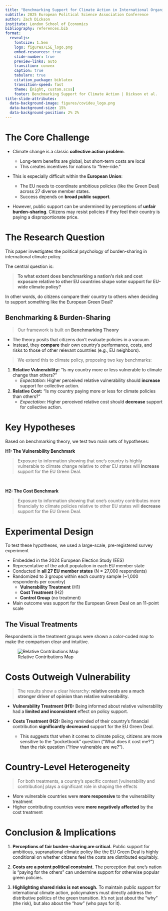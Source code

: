 ```yaml
---
title: "Benchmarking Support for Climate Action in International Organizations"
subtitle: 2025 European Political Science Association Conference
author: Zach Dickson 
institute: London School of Economics
bibliography: references.bib
format:
  revealjs: 
    fontsize: 1.5em
    logo: figures/LSE_logo.png
    embed-resources: true
    slide-number: true
    preview-links: auto
    transition: convex
    caption: true
    tabularx: true
    citation_package: biblatex
    transition-speed: fast
    theme: [night, custom.scss]
    footer: Benchmarking Support for Climate Action | Dickson et al.
title-slide-attributes: 
  data-background-image: figures/covideu_logo.png
  data-background-size: 15%
  data-background-position: 2% 2%
---
```



# The Core Challenge

::: {.incremental}

- Climate change is a classic **collective action problem**.

  + Long-term benefits are global, but short-term costs are local
  + This creates incentives for nations to "free-ride."

- This is especially difficult within the **European Union**:

  + The EU needs to coordinate ambitious policies (like the Green Deal) across 27 diverse member states.
  + Success depends on **broad public support**.

- However, public support can be undermined by perceptions of **unfair burden-sharing**. Citizens may resist policies if they feel their country is paying a disproportionate price.

:::

# The Research Question

This paper investigates the political psychology of burden-sharing in international climate policy.

The central question is:

> **To what extent does benchmarking a nation's risk and cost exposure relative to other EU countries shape voter support for EU-wide climate policy?**

In other words, do citizens compare their country to others when deciding to support something like the European Green Deal?



## Benchmarking & Burden-Sharing

> Our framework is built on **Benchmarking Theory**

::: {.incremental}

-   The theory posits that citizens don't evaluate policies in a vacuum.
-   Instead, they **compare** their own country's performance, costs, and risks to those of other relevant countries (e.g., EU neighbors).

> We extend this to climate policy, proposing two key benchmarks:

1.  **Relative Vulnerability:** "Is my country more or less vulnerable to climate change than others?"
    -   *Expectation:* Higher perceived relative vulnerability should **increase** support for collective action.
2.  **Relative Cost:** "Is my country paying more or less for climate policies than others?"
    -   *Expectation:* Higher perceived relative cost should **decrease** support for collective action.

:::


# Key Hypotheses

Based on benchmarking theory, we test two main sets of hypotheses:

**H1: The Vulnerability Benchmark**

> Exposure to information showing that one's country is highly vulnerable to climate change relative to other EU states will **increase** support for the EU Green Deal.

<br>

**H2: The Cost Benchmark**

> Exposure to information showing that one's country contributes more financially to climate policies relative to other EU states will **decrease** support for the EU Green Deal.



# Experimental Design

To test these hypotheses, we used a large-scale, pre-registered survey experiment

::: {.incremental}

- Embedded in the 2024 European Election Study (EES) 
- Representative of the adult population in each EU member state
- Conducted in **all 27 EU member states** (N = 27,000 respondents)
- Randomized to 3 groups within each country sample (~1,000 respondents per country)
  + **Vulnerability Treatment** (H1) 
  + **Cost Treatment** (H2)
  + **Control Group** (no treatment)
- Main outcome was support for the European Green Deal on an 11-point scale

::: 



## The Visual Treatments

Respondents in the treatment groups were shown a color-coded map to make the comparison clear and intuitive.


![Relative Contributions Map](figures/EU_contributions_map.png)








# Costs Outweigh Vulnerability

> The results show a clear hierarchy: **relative costs are a much stronger driver of opinion than relative vulnerability.**

::: {.incremental}



- **Vulnerability Treatment (H1):** Being informed about relative vulnerability had a **limited and inconsistent** effect on policy support.


- **Costs Treatment (H2):** Being reminded of their country's financial contribution **significantly decreased** support for the EU Green Deal.


  + This suggests that when it comes to climate policy, citizens are more sensitive to the "pocketbook" question ("What does it cost me?") than the risk question ("How vulnerable are we?").

:::



# Country-Level Heterogeneity

> For both treatments, a country's specific context [vulnerability and contribution] plays a significant role in shaping the effects



::: {.incremental}
- More vulnerable countries were **more responsive** to the vulnerability treatment
- Higher contributing countries were **more negatively affected** by the cost treatment

:::


# Conclusion & Implications

::: {.incremental}

1.  **Perceptions of fair burden-sharing are critical.** Public support for ambitious, supranational climate policy like the EU Green Deal is highly conditional on whether citizens feel the costs are distributed equitably.

2.  **Costs are a potent political constraint.** The perception that one's nation is "paying for the others" can undermine support for otherwise popular green policies.

3.  **Highlighting shared risks is not enough.** To maintain public support for international climate action, policymakers must directly address the distributive politics of the green transition. It's not just about the "why" (the risk), but also about the "how" (who pays for it).

:::